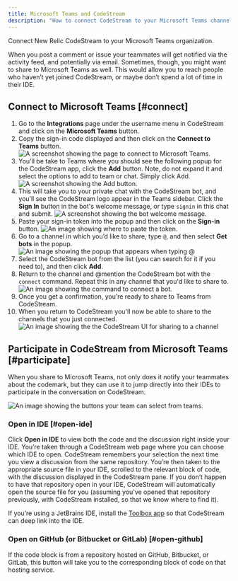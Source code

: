 ```yaml
---
title: Microsoft Teams and CodeStream
description: "How to connect CodeStream to your Microsoft Teams channel."
---
```










Connect New Relic CodeStream to your Microsoft Teams organization.

When you post a comment or issue your teammates will get notified via the activity feed, and potentially via email. Sometimes, though, you might want to share to Microsoft Teams as well. This would allow you to reach people who haven’t yet joined CodeStream, or maybe don’t spend a lot of time in their IDE.

## Connect to Microsoft Teams [#connect]

1. Go to the **Integrations** page under the username menu in CodeStream and click on the **Microsoft Teams** button.
2. Copy the sign-in code displayed and then click on the **Connect to Teams** button.
   <img title="Connect to Microsoft Teams" alt="A screenshot showing the page to connect to Microsoft Teams." src={codestreamMsteamsConnect}/>
3. You'll be take to Teams where you should see the following popup for the CodeStream app, click the **Add** button. Note, do not expand it and select the options to add to team or chat. Simply click Add.
   <img title="Add" alt="A screenshot showing the Add button." src={codestreamMsteamsCodestreamAppPage}/>
4. This will take you to your private chat with the CodeStream bot, and you’ll see the CodeStream logo appear in the Teams sidebar. Click the **Sign In** button in the bot's welcome message, or type `signin` in this chat and submit.
   <img title="Weclome" alt="A screenshot showing the bot welcome message." src={codestreamMsteamsCodestreamBotWelcome}/>
5. Paste your sign-in token into the popup and then click on the **Sign-in** button.
   <img title="Token" alt="An image showing where to paste the token." src={codestreamMsteamsTokenExample}/>
6. Go to a channel in which you’d like to share, type `@`, and then select **Get bots** in the popup.
   <img title="Bots" alt="An image showing the popup that appears when typing @" src={codestreamMsteamsAddBotButton}/>
7. Select the CodeStream bot from the list (you can search for it if you need to), and then click **Add**.
8. Return to the channel and @mention the CodeStream bot with the `connect` command. Repeat this in any channel that you'd like to share to.
    <img title="Connect bot" alt="An image showing the command to connect a bot." src={codestreamMsteamsCodestreamConnectBotMessage}/>
9. Once you get a confirmation, you’re ready to share to Teams from CodeStream.
10. When you return to CodeStream you'll now be able to share to the channels that you just connected.
    <img title="Share to channel" alt="An image showing the the CodeStream UI for sharing to a channel" src={codestreamMsteamsCodestreamSelectChannel}/>
## Participate in CodeStream from Microsoft Teams [#participate]

When you share to Microsoft Teams, not only does it notify your teammates about the codemark, but they can use it to jump directly into their IDEs to participate in the conversation on CodeStream.

<img
  title="Teams UI"
  alt="An image showing the buttons your team can select from teams."
  src={codestreamMsteamsExampleCodestreamMessage}
/>

### Open in IDE [#open-ide]

Click **Open in IDE** to view both the code and the discussion right inside your IDE. You’re taken through a CodeStream web page where you can choose which IDE to open. CodeStream remembers your selection the next time you view a discussion from the same repository. You’re then taken to the appropriate source file in your IDE, scrolled to the relevant block of code, with the discussion displayed in the CodeStream pane. If you don’t happen to have that repository open in your IDE, CodeStream will automatically open the source file for you (assuming you’ve opened that repository previously, with CodeStream installed, so that we know where to find it).

If you’re using a JetBrains IDE, install the [Toolbox app](https://www.jetbrains.com/toolbox-app/) so that CodeStream can deep link into the IDE.

### Open on GitHub (or Bitbucket or GitLab) [#open-github]

If the code block is from a repository hosted on GitHub, Bitbucket, or GitLab, this button will take you to the corresponding block of code on that hosting service.
